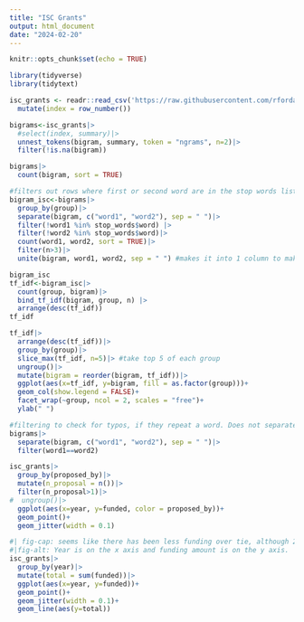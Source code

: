 ```yaml
---
title: "ISC Grants"
output: html_document
date: "2024-02-20"
---
```


```r
knitr::opts_chunk$set(echo = TRUE)
```

```r
library(tidyverse)
library(tidytext)
```


```r
isc_grants <- readr::read_csv('https://raw.githubusercontent.com/rfordatascience/tidytuesday/master/data/2024/2024-02-20/isc_grants.csv')|>
  mutate(index = row_number())
```

```r
bigrams<-isc_grants|>
  #select(index, summary)|>
  unnest_tokens(bigram, summary, token = "ngrams", n=2)|>
  filter(!is.na(bigram))

bigrams|>
  count(bigram, sort = TRUE)

#filters out rows where first or second word are in the stop words list (this list exists in tidy text)
bigram_isc<-bigrams|>
  group_by(group)|>
  separate(bigram, c("word1", "word2"), sep = " ")|>
  filter(!word1 %in% stop_words$word) |>
  filter(!word2 %in% stop_words$word)|>
  count(word1, word2, sort = TRUE)|>
  filter(n>3)|>
  unite(bigram, word1, word2, sep = " ") #makes it into 1 column to make more visually appealing
```

```r
bigram_isc
tf_idf<-bigram_isc|>
  count(group, bigram)|>
  bind_tf_idf(bigram, group, n) |>
  arrange(desc(tf_idf))
tf_idf
```


```r
tf_idf|>
  arrange(desc(tf_idf))|>
  group_by(group)|>
  slice_max(tf_idf, n=5)|> #take top 5 of each group
  ungroup()|>
  mutate(bigram = reorder(bigram, tf_idf))|>
  ggplot(aes(x=tf_idf, y=bigram, fill = as.factor(group)))+
  geom_col(show.legend = FALSE)+
  facet_wrap(~group, ncol = 2, scales = "free")+
  ylab(" ")
```


```r
#filtering to check for typos, if they repeat a word. Does not separate 
bigrams|>
  separate(bigram, c("word1", "word2"), sep = " ")|>
  filter(word1==word2)
```


```r
isc_grants|>
  group_by(proposed_by)|>
  mutate(n_proposal = n())|>
  filter(n_proposal>1)|>
#  ungroup()|>
  ggplot(aes(x=year, y=funded, color = proposed_by))+
  geom_point()+
  geom_jitter(width = 0.1)
```
```r
#| fig-cap: seems like there has been less funding over tie, although 2018 is also quite an outlier # #| with a few very large grants
#|fig-alt: Year is on the x axis and funding amount is on the y axis.
isc_grants|>
  group_by(year)|>
  mutate(total = sum(funded))|> 
  ggplot(aes(x=year, y=funded))+
  geom_point()+
  geom_jitter(width = 0.1)+
  geom_line(aes(y=total))
```



